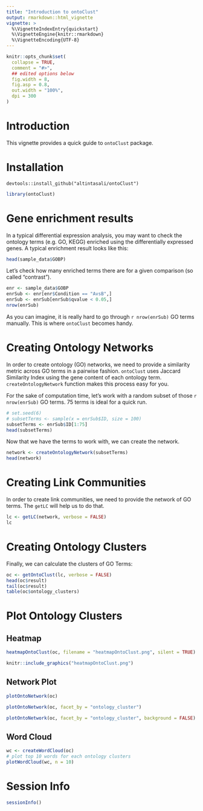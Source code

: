 ```yaml
---
title: "Introduction to ontoClust"
output: rmarkdown::html_vignette
vignette: >
  %\VignetteIndexEntry{quickstart}
  %\VignetteEngine{knitr::rmarkdown}
  %\VignetteEncoding{UTF-8}
---
```


```r
knitr::opts_chunk$set(
  collapse = TRUE,
  comment = "#>", 
  ## edited options below
  fig.width = 8,
  fig.asp = 0.8,
  out.width = "100%",
  dpi = 300
)
```

# Introduction
This vignette provides a quick guide to ``ontoClust`` package.

# Installation


```
devtools::install_github("altintasali/ontoClust")
```

```r
library(ontoClust)
```

# Gene enrichment results
In a typical differential expression analysis, you may want to check the ontology terms (e.g. GO, KEGG) enriched using the differentially expressed genes. A typical enrichment result looks like this:

```r
head(sample_data$GOBP)
```

Let's check how many enriched terms there are for a given comparison (so called "contrast").
```r
enr <- sample_data$GOBP
enrSub <- enr[enr$Condition == "AvsB",]
enrSub <- enrSub[enrSub$qvalue < 0.05,]
nrow(enrSub)
```

As you can imagine, it is really hard to go through `r nrow(enrSub)` GO terms manually. This is where ``ontoClust`` becomes handy.

# Creating Ontology Networks 
In order to create ontology (GO) networks, we need to provide a similarity metric across GO terms in a pairwise fashion. ``ontoClust`` uses Jaccard Similarity Index using the gene content of each ontology term. ``createOntologyNetwork`` function makes this process easy for you. 

For the sake of computation time, let's work with a random subset of those `r nrow(enrSub)` GO terms. 75 terms is ideal for a quick run. 

```r
# set.seed(6)
# subsetTerms <- sample(x = enrSub$ID, size = 100)
subsetTerms <- enrSub$ID[1:75]
head(subsetTerms)
```

Now that we have the terms to work with, we can create the network.
```r
network <- createOntologyNetwork(subsetTerms)
head(network)
```

# Creating **Link Communities**
In order to create link communities, we need to provide the network of GO terms. The ``getLC`` will help us to do that.

```r
lc <- getLC(network, verbose = FALSE)
lc
```

# Creating **Ontology Clusters**
Finally, we can calculate the clusters of GO Terms:

```r
oc <- getOntoClust(lc, verbose = FALSE)
head(oc$result)
tail(oc$result)
table(oc$ontology_clusters)
```

# Plot Ontology Clusters
## Heatmap 
```r
heatmapOntoClust(oc, filename = "heatmapOntoClust.png", silent = TRUE)
```
```r
knitr::include_graphics("heatmapOntoClust.png")
```
## Network Plot
```r
plotOntoNetwork(oc)
```

```r
plotOntoNetwork(oc, facet_by = "ontology_cluster")
```
```r
plotOntoNetwork(oc, facet_by = "ontology_cluster", background = FALSE)
```


## Word Cloud
```r
wc <- createWordCloud(oc)
# plot top 10 words for each ontology clusters
plotWordCloud(wc, n = 10)
```

# Session Info
```r
sessionInfo()
```
